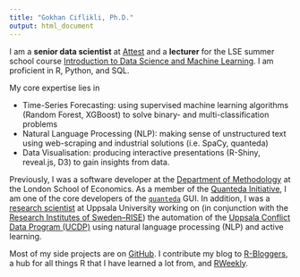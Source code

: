 ```yaml
---
title: "Gokhan Ciflikli, Ph.D."
output: html_document
---
```


<!-- Click [here](/Gokhan_Ciflikli_Resume.pdf) for my resume. -->

I am a __senior data scientist__ at [Attest](https://www.askattest.com/) and a __lecturer__ for the LSE summer school course [Introduction to Data Science and Machine Learning](https://www.lse.ac.uk/study-at-lse/Summer-Schools/Summer-School/Courses/Secure/Research-Methods-Data-Science-and-Mathematics/ME314). I am proficient in R, Python, and SQL.

My core expertise lies in

- Time-Series Forecasting: using supervised machine learning algorithms (Random Forest, XGBoost) to solve binary- and multi-classification problems
- Natural Language Processing (NLP): making sense of unstructured text using web-scraping and industrial solutions (i.e. SpaCy, quanteda)
- Data Visualisation: producing interactive presentations (R-Shiny, reveal.js, D3) to gain insights from data.

Previously, I was a software developer at the [Department of Methodology](http://www.lse.ac.uk/Methodology/People/Researchers/Gokhan-Ciflikli) at the London School of Economics. As a member of the [Quanteda Initiative](https://quanteda.org/people/), I am one of the core developers of the [`quanteda`](https://quanteda.io/) GUI. In addition, I was a [research scientist](http://katalog.uu.se/profile/?id=N19-495) at Uppsala University working on (in conjunction with the [Research Institutes of Sweden--RISE](https://www.ri.se/en)) the automation of the [Uppsala Conflict Data Program (UCDP)](https://ucdp.uu.se/) using natural language processing (NLP) and active learning.

Most of my side projects are on [GitHub](https://github.com/ciflikli). I contribute my blog to [R-Bloggers](https://www.r-bloggers.com/), a hub for all things R that I have learned a lot from, and [RWeekly](https://rweekly.org/).